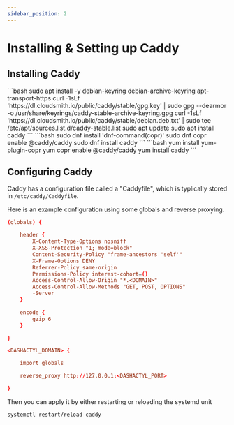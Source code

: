 ```yaml
---
sidebar_position: 2
---
```



# Installing & Setting up Caddy

## Installing Caddy

<Tabs>
	<TabItem value="ubuntu-debian" label="Ubuntu/Debian" default>
		```bash
		sudo apt install -y debian-keyring debian-archive-keyring apt-transport-https
		curl -1sLf 'https://dl.cloudsmith.io/public/caddy/stable/gpg.key' | sudo gpg --dearmor -o /usr/share/keyrings/caddy-stable-archive-keyring.gpg
		curl -1sLf 'https://dl.cloudsmith.io/public/caddy/stable/debian.deb.txt' | sudo tee /etc/apt/sources.list.d/caddy-stable.list
		sudo apt update
		sudo apt install caddy
		```
	</TabItem>
	<TabItem value="rhel-8-9" label="RHEL 8/9">
		```bash
		sudo dnf install 'dnf-command(copr)'
		sudo dnf copr enable @caddy/caddy
		sudo dnf install caddy
		```
	</TabItem>
	<TabItem value="rhel-7" label="RHEL 7">
		```bash
		yum install yum-plugin-copr
		yum copr enable @caddy/caddy
		yum install caddy
		```
	</TabItem>
</Tabs>

## Configuring Caddy

Caddy has a configuration file called a "Caddyfile", which is typlically stored in `/etc/caddy/Caddyfile`.

Here is an example configuration using some globals and reverse proxying.

```conf title="/etc/caddy/Caddyfile"
(globals) {

    header {
        X-Content-Type-Options nosniff  
        X-XSS-Protection "1; mode=block"
        Content-Security-Policy "frame-ancestors 'self'"
        X-Frame-Options DENY
        Referrer-Policy same-origin
        Permissions-Policy interest-cohort=()
        Access-Control-Allow-Origin "*.<DOMAIN>"
        Access-Control-Allow-Methods "GET, POST, OPTIONS"
        -Server   
    }

    encode {
        gzip 6
	}

}

<DASHACTYL_DOMAIN> {

	import globals

	reverse_proxy http://127.0.0.1:<DASHACTYL_PORT>

}

```

Then you can apply it by either restarting or reloading the systemd unit

```bash
systemctl restart/reload caddy
```
